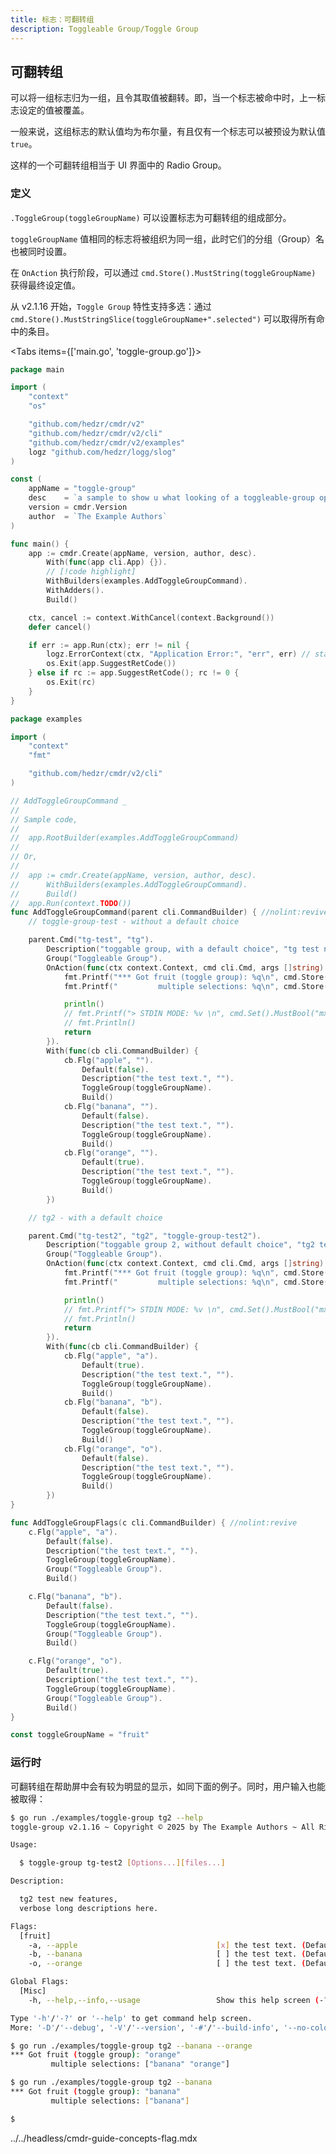 ```yaml
---
title: 标志：可翻转组
description: Toggleable Group/Toggle Group
---
```


## 可翻转组

可以将一组标志归为一组，且令其取值被翻转。即，当一个标志被命中时，上一标志设定的值被覆盖。

一般来说，这组标志的默认值均为布尔量，有且仅有一个标志可以被预设为默认值 `true`。

这样的一个可翻转组相当于 UI 界面中的 Radio Group。

### 定义

`.ToggleGroup(toggleGroupName)` 可以设置标志为可翻转组的组成部分。

`toggleGroupName` 值相同的标志将被组织为同一组，此时它们的分组（Group）名也被同时设置。

在 `OnAction` 执行阶段，可以通过 `cmd.Store().MustString(toggleGroupName)` 获得最终设定值。

从 v2.1.16 开始，`Toggle Group` 特性支持多选：通过 `cmd.Store().MustStringSlice(toggleGroupName+".selected")` 可以取得所有命中的条目。

<Tabs items={['main.go', 'toggle-group.go']}>

<Tab key="main.go">

```go title=main.go
package main

import (
	"context"
	"os"

	"github.com/hedzr/cmdr/v2"
	"github.com/hedzr/cmdr/v2/cli"
	"github.com/hedzr/cmdr/v2/examples"
	logz "github.com/hedzr/logg/slog"
)

const (
	appName = "toggle-group"
	desc    = `a sample to show u what looking of a toggleable-group option in the help screen.`
	version = cmdr.Version
	author  = `The Example Authors`
)

func main() {
	app := cmdr.Create(appName, version, author, desc).
		With(func(app cli.App) {}).
		// [!code highlight]
		WithBuilders(examples.AddToggleGroupCommand).
		WithAdders().
		Build()

	ctx, cancel := context.WithCancel(context.Background())
	defer cancel()

	if err := app.Run(ctx); err != nil {
		logz.ErrorContext(ctx, "Application Error:", "err", err) // stacktrace if in debug mode/build
		os.Exit(app.SuggestRetCode())
	} else if rc := app.SuggestRetCode(); rc != 0 {
		os.Exit(rc)
	}
}
```

</Tab>

<Tab key="toggle-group.go">

```go title=toggle-group.go
package examples

import (
	"context"
	"fmt"

	"github.com/hedzr/cmdr/v2/cli"
)

// AddToggleGroupCommand _
//
// Sample code,
//
//	app.RootBuilder(examples.AddToggleGroupCommand)
//
// Or,
//
//	app := cmdr.Create(appName, version, author, desc).
//		WithBuilders(examples.AddToggleGroupCommand).
//		Build()
//	app.Run(context.TODO())
func AddToggleGroupCommand(parent cli.CommandBuilder) { //nolint:revive
	// toggle-group-test - without a default choice

	parent.Cmd("tg-test", "tg").
		Description("toggable group, with a default choice", "tg test new features,\nverbose long descriptions here.").
		Group("Toggleable Group").
		OnAction(func(ctx context.Context, cmd cli.Cmd, args []string) (err error) {
			fmt.Printf("*** Got fruit (toggle group): %q\n", cmd.Store().MustString(toggleGroupName))
			fmt.Printf("         multiple selections: %q\n", cmd.Store().MustStringSlice(toggleGroupName+".selected"))

			println()
			// fmt.Printf("> STDIN MODE: %v \n", cmd.Set().MustBool("mx-test.stdin"))
			// fmt.Println()
			return
		}).
		With(func(cb cli.CommandBuilder) {
			cb.Flg("apple", "").
				Default(false).
				Description("the test text.", "").
				ToggleGroup(toggleGroupName).
				Build()
			cb.Flg("banana", "").
				Default(false).
				Description("the test text.", "").
				ToggleGroup(toggleGroupName).
				Build()
			cb.Flg("orange", "").
				Default(true).
				Description("the test text.", "").
				ToggleGroup(toggleGroupName).
				Build()
		})

	// tg2 - with a default choice

	parent.Cmd("tg-test2", "tg2", "toggle-group-test2").
		Description("toggable group 2, without default choice", "tg2 test new features,\nverbose long descriptions here.").
		Group("Toggleable Group").
		OnAction(func(ctx context.Context, cmd cli.Cmd, args []string) (err error) {
			fmt.Printf("*** Got fruit (toggle group): %q\n", cmd.Store().MustString(toggleGroupName))
			fmt.Printf("         multiple selections: %q\n", cmd.Store().MustStringSlice(toggleGroupName+".selected"))

			println()
			// fmt.Printf("> STDIN MODE: %v \n", cmd.Set().MustBool("mx-test.stdin"))
			// fmt.Println()
			return
		}).
		With(func(cb cli.CommandBuilder) {
			cb.Flg("apple", "a").
				Default(true).
				Description("the test text.", "").
				ToggleGroup(toggleGroupName).
				Build()
			cb.Flg("banana", "b").
				Default(false).
				Description("the test text.", "").
				ToggleGroup(toggleGroupName).
				Build()
			cb.Flg("orange", "o").
				Default(false).
				Description("the test text.", "").
				ToggleGroup(toggleGroupName).
				Build()
		})
}

func AddToggleGroupFlags(c cli.CommandBuilder) { //nolint:revive
	c.Flg("apple", "a").
		Default(false).
		Description("the test text.", "").
		ToggleGroup(toggleGroupName).
		Group("Toggleable Group").
		Build()

	c.Flg("banana", "b").
		Default(false).
		Description("the test text.", "").
		ToggleGroup(toggleGroupName).
		Group("Toggleable Group").
		Build()

	c.Flg("orange", "o").
		Default(true).
		Description("the test text.", "").
		ToggleGroup(toggleGroupName).
		Group("Toggleable Group").
		Build()
}

const toggleGroupName = "fruit"
```

</Tab>
</Tabs>

### 运行时

可翻转组在帮助屏中会有较为明显的显示，如同下面的例子。同时，用户输入也能被取得：

```bash
$ go run ./examples/toggle-group tg2 --help
toggle-group v2.1.16 ~ Copyright © 2025 by The Example Authors ~ All Rights Reserved.

Usage:

  $ toggle-group tg-test2 [Options...][files...]

Description:

  tg2 test new features,
  verbose long descriptions here.

Flags:
  [fruit]
    -a, --apple                               [x] the test text. (Default: true)
    -b, --banana                              [ ] the test text. (Default: false)
    -o, --orange                              [ ] the test text. (Default: false)

Global Flags:
  [Misc]
    -h, --help,--info,--usage                 Show this help screen (-?) [Env: HELP] (Default: true)

Type '-h'/'-?' or '--help' to get command help screen.
More: '-D'/'--debug', '-V'/'--version', '-#'/'--build-info', '--no-color'...

$ go run ./examples/toggle-group tg2 --banana --orange
*** Got fruit (toggle group): "orange"
         multiple selections: ["banana" "orange"]

$ go run ./examples/toggle-group tg2 --banana
*** Got fruit (toggle group): "banana"
         multiple selections: ["banana"]

$
```

<include>../../headless/cmdr-guide-concepts-flag.mdx</include>
